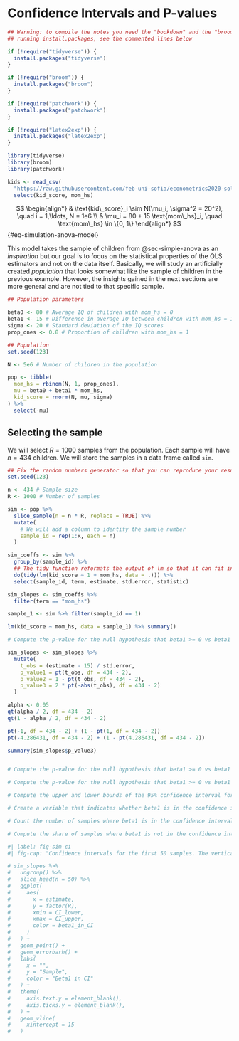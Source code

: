 # Confidence Intervals and P-values

```r
## Warning: to compile the notes you need the "bookdown" and the "broom" packages. Install them by
## running install.packages, see the commented lines below

if (!require("tidyverse")) {
  install.packages("tidyverse")
}

if (!require("broom")) {
  install.packages("broom")
}

if (!require("patchwork")) {
  install.packages("patchwork")
}

if (!require("latex2exp")) {
  install.packages("latex2exp")
}

library(tidyverse)
library(broom)
library(patchwork)

kids <- read_csv(
  "https://raw.githubusercontent.com/feb-uni-sofia/econometrics2020-solutions/master/data/childiq.csv") %>%
  select(kid_score, mom_hs)
```

$$
\begin{align*}
& \text{kid\_score}_i \sim N(\mu_i, \sigma^2 = 20^2), \quad i = 1,\ldots, N = 1e6 \\
& \mu_i = 80 + 15 \text{mom\_hs}_i, \quad \text{mom\_hs} \in \{0, 1\}
\end{align*}
$$ {#eq-simulation-anova-model}

This model takes the sample of children from @sec-simple-anova as an *inspiration* but our goal is to focus on the statistical properties of the OLS estimators and not on the data itself. Basically, we will study an artificially created *population* that looks somewhat like the sample of children in the previous example. However, the insights gained in the next sections are more general and are not tied to that specific sample.

```r
## Population parameters

beta0 <- 80 # Average IQ of children with mom_hs = 0
beta1 <- 15 # Difference in average IQ between children with mom_hs = 1 and mom_hs = 0
sigma <- 20 # Standard deviation of the IQ scores
prop_ones <- 0.8 # Proportion of children with mom_hs = 1

## Population
set.seed(123)

N <- 5e6 # Number of children in the population

pop <- tibble(
  mom_hs = rbinom(N, 1, prop_ones),
  mu = beta0 + beta1 * mom_hs,
  kid_score = rnorm(N, mu, sigma)
) %>%
  select(-mu)
```

## Selecting the sample

We will select $R = 1000$ samples from the population. Each sample will have $n = 434$ children. We will store the samples in a data frame called `sim`.

```r
## Fix the random numbers generator so that you can reproduce your results
set.seed(123)

n <- 434 # Sample size
R <- 1000 # Number of samples

sim <- pop %>%
  slice_sample(n = n * R, replace = TRUE) %>%
  mutate(
    # We will add a column to identify the sample number
    sample_id = rep(1:R, each = n)
  )

sim_coeffs <- sim %>%
  group_by(sample_id) %>%
  ## The tidy function reformats the output of lm so that it can fit in a data frame
  do(tidy(lm(kid_score ~ 1 + mom_hs, data = .))) %>%
  select(sample_id, term, estimate, std.error, statistic)

sim_slopes <- sim_coeffs %>%
  filter(term == "mom_hs")

sample_1 <- sim %>% filter(sample_id == 1)
```

```r
lm(kid_score ~ mom_hs, data = sample_1) %>% summary()
```


```r
# Compute the p-value for the null hypothesis that beta1 >= 0 vs beta1 < 0

sim_slopes <- sim_slopes %>%
  mutate(
    t_obs = (estimate - 15) / std.error,
    p_value1 = pt(t_obs, df = 434 - 2),
    p_value2 = 1 - pt(t_obs, df = 434 - 2),
    p_value3 = 2 * pt(-abs(t_obs), df = 434 - 2)
  )

alpha <- 0.05
qt(alpha / 2, df = 434 - 2)
qt(1 - alpha / 2, df = 434 - 2)

pt(-1, df = 434 - 2) + (1 - pt(1, df = 434 - 2))
pt(-4.286431, df = 434 - 2) + (1 - pt(4.286431, df = 434 - 2))
```

```r
summary(sim_slopes$p_value3)
```


```r
```


```r
# Compute the p-value for the null hypothesis that beta1 >= 0 vs beta1 < 0

# Compute the p-value for the null hypothesis that beta1 >= 0 vs beta1 < 0

# Compute the upper and lower bounds of the 95% confidence interval for beta1

# Create a variable that indicates whether beta1 is in the confidence interval in each sample

# Count the number of samples where beta1 is in the confidence interval

# Compute the share of samples where beta1 is not in the confidence interval

```

```r
#| label: fig-sim-ci
#| fig-cap: "Confidence intervals for the first 50 samples. The vertical line is drawn at 11.77 (the real value of $\\beta_1$)."

# sim_slopes %>%
#   ungroup() %>%
#   slice_head(n = 50) %>%
#   ggplot(
#     aes(
#       x = estimate, 
#       y = factor(R),
#       xmin = CI_lower,
#       xmax = CI_upper,
#       color = beta1_in_CI
#     )
#   ) + 
#   geom_point() + 
#   geom_errorbarh() + 
#   labs(
#     x = "",
#     y = "Sample",
#     color = "Beta1 in CI"
#   ) + 
#   theme(
#     axis.text.y = element_blank(),
#     axis.ticks.y = element_blank(),
#   ) + 
#   geom_vline(
#     xintercept = 15
#   )
```
